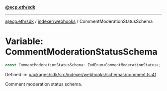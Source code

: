 [**@ecp.eth/sdk**](../../../index.mdx)

***

[@ecp.eth/sdk](/sdk-reference/index.mdx) / [indexer/webhooks](/sdk-reference/indexer/webhooks/index.mdx) / CommentModerationStatusSchema

# Variable: CommentModerationStatusSchema

```ts
const CommentModerationStatusSchema: ZodEnum<CommentModerationStatus>;
```

Defined in: [packages/sdk/src/indexer/webhooks/schemas/comment.ts:41](https://github.com/ecp-eth/comments-monorepo/blob/main/packages/sdk/src/indexer/webhooks/schemas/comment.ts#L41)

Comment moderation status schema.

